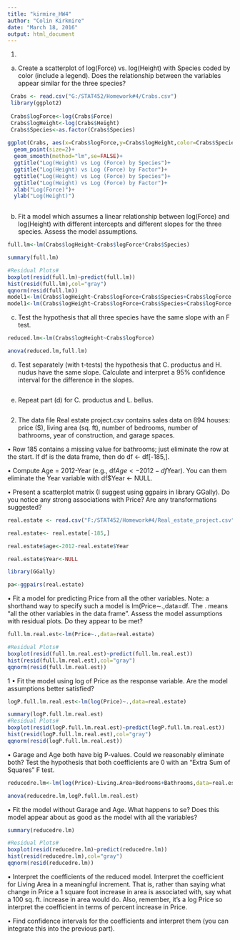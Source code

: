 ```yaml
---
title: "kirmire_HW4"
author: "Colin Kirkmire"
date: "March 18, 2016"
output: html_document
---
```



1)
(a) Create a scatterplot of log(Force) vs. log(Height) with Species coded by color (include a
legend). Does the relationship between the variables appear similar for the three species?


```r
 Crabs <- read.csv("G:/STAT452/Homework#4/Crabs.csv")
 library(ggplot2)
 
 Crabs$logForce<-log(Crabs$Force)
 Crabs$logHeight<-log(Crabs$Height)
 Crabs$Species<-as.factor(Crabs$Species)
 
ggplot(Crabs, aes(x=Crabs$logForce,y=Crabs$logHeight,color=Crabs$Species))+
  geom_point(size=2)+
  geom_smooth(method="lm",se=FALSE)+
  ggtitle("Log(Height) vs Log (Force) by Species")+
  ggtitle("Log(Height) vs Log (Force) by Factor")+
  ggtitle("Log(Height) vs Log (Force) by Species")+
  ggtitle("Log(Height) vs Log (Force) by Factor")+
  xlab("Log(Force)")+
  ylab("Log(Height)")
  
```

(b) Fit a model which assumes a linear relationship between log(Force) and log(Height)
with different intercepts and different slopes for the three species. Assess the model
assumptions.

```r
full.lm<-lm(Crabs$logHeight~Crabs$logForce*Crabs$Species)

summary(full.lm)

#Residual Plots#
boxplot(resid(full.lm)~predict(full.lm))
hist(resid(full.lm),col="gray")
qqnorm(resid(full.lm))
model1<-lm(Crabs$logHeight~Crabs$logForce+Crabs$Species+Crabs$logForce:Crabs$Species)
model1<-lm(Crabs$logHeight~Crabs$logForce+Crabs$Species+Crabs$logForce:Crabs$Species)


```



(c) Test the hypothesis that all three species have the same slope with an F test.
```r
reduced.lm<-lm(Crabs$logHeight~Crabs$logForce)

anova(reduced.lm,full.lm)

```

(d) Test separately (with t-tests) the hypothesis that C. productus and H. nudus have the
same slope. Calculate and interpret a 95% confidence interval for the difference in the
slopes.

```r


```

(e) Repeat part (d) for C. productus and L. bellus.

```r


```
2. The data file Real estate project.csv contains sales data on 894 houses: price ($), living
area (sq. ft), number of bedrooms, number of bathrooms, year of construction, and garage
spaces.

• Row 185 contains a missing value for bathrooms; just eliminate the row at the start. If
df is the data frame, then do df <- df[-185,].

• Compute Age = 2012-Year (e.g., df$Age <- 2012-df$Year). You can them eliminate
the Year variable with df$Year <- NULL.

• Present a scatterplot matrix (I suggest using ggpairs in library GGally). Do you notice
any strong associations with Price? Are any transformations suggested?

```r
real.estate <- read.csv("F:/STAT452/Homework#4/Real_estate_project.csv")

real.estate<- real.estate[-185,]

real.estate$age<-2012-real.estate$Year

real.estate$Year<-NULL

library(GGally)

pa<-ggpairs(real.estate)

```

• Fit a model for predicting Price from all the other variables. Note: a shorthand way to
specify such a model is lm(Price∼.,data=df. The . means “all the other variables in
the data frame”. Assess the model assumptions with residual plots. Do they appear to
be met?

```r
full.lm.real.est<-lm(Price~.,data=real.estate)

#Residual Plots#
boxplot(resid(full.lm.real.est)~predict(full.lm.real.est))
hist(resid(full.lm.real.est),col="gray")
qqnorm(resid(full.lm.real.est))
```


1
• Fit the model using log of Price as the response variable. Are the model assumptions
better satisfied?

```r
logP.full.lm.real.est<-lm(log(Price)~.,data=real.estate)

summary(logP.full.lm.real.est)
#Residual Plots#
boxplot(resid(logP.full.lm.real.est)~predict(logP.full.lm.real.est))
hist(resid(logP.full.lm.real.est),col="gray")
qqnorm(resid(logP.full.lm.real.est))
```


• Garage and Age both have big P-values. Could we reasonably eliminate both? Test
the hypothesis that both coefficients are 0 with an “Extra Sum of Squares” F test.

```r
reducedre.lm<-lm(log(Price)~Living.Area+Bedrooms+Bathrooms,data=real.estate)

anova(reducedre.lm,logP.full.lm.real.est)

```

• Fit the model without Garage and Age. What happens to se? Does this model appear
about as good as the model with all the variables?

```r
summary(reducedre.lm)

#Residual Plots#
boxplot(resid(reducedre.lm)~predict(reducedre.lm))
hist(resid(reducedre.lm),col="gray")
qqnorm(resid(reducedre.lm))
```


• Interpret the coefficients of the reduced model. Interpret the coefficient for Living Area
in a meaningful increment. That is, rather than saying what change in Price a 1 square
foot increase in area is associated with, say what a 100 sq. ft. increase in area would do.
Also, remember, it’s a log Price so interpret the coefficient in terms of percent increase
in Price.



• Find confidence intervals for the coefficients and interpret them (you can integrate this
into the previous part).
